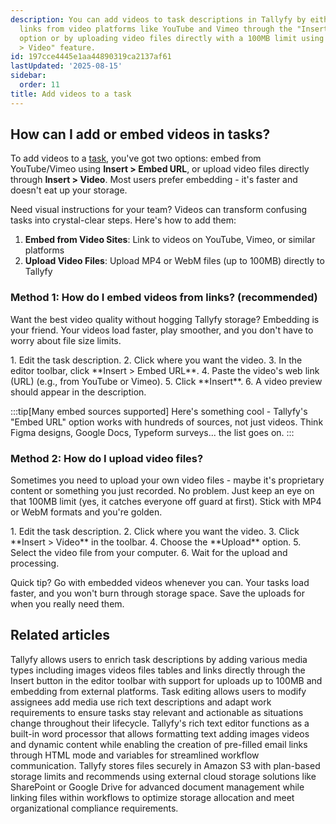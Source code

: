 ```yaml
---
description: You can add videos to task descriptions in Tallyfy by either embedding
  links from video platforms like YouTube and Vimeo through the "Insert > Embed URL"
  option or by uploading video files directly with a 100MB limit using the "Insert
  > Video" feature.
id: 197cce4445e1aa44890319ca2137af61
lastUpdated: '2025-08-15'
sidebar:
  order: 11
title: Add videos to a task
---
```



## How can I add or embed videos in tasks?

To add videos to a [task](/products/pro/tracking-and-tasks/tasks/), you've got two options: embed from YouTube/Vimeo using **Insert > Embed URL**, or upload video files directly through **Insert > Video**. Most users prefer embedding - it's faster and doesn't eat up your storage.

Need visual instructions for your team? Videos can transform confusing tasks into crystal-clear steps. Here's how to add them:

1.  **Embed from Video Sites**: Link to videos on YouTube, Vimeo, or similar platforms
2.  **Upload Video Files**: Upload MP4 or WebM files (up to 100MB) directly to Tallyfy

### Method 1: How do I embed videos from links? (recommended)

Want the best video quality without hogging Tallyfy storage? Embedding is your friend. Your videos load faster, play smoother, and you don't have to worry about file size limits.

<Steps>
1. Edit the task description.
2. Click where you want the video.
3. In the editor toolbar, click **Insert > Embed URL**.
4. Paste the video's web link (URL) (e.g., from YouTube or Vimeo).
5. Click **Insert**.
6. A video preview should appear in the description.
</Steps>

:::tip[Many embed sources supported]
Here's something cool - Tallyfy's "Embed URL" option works with hundreds of sources, not just videos. Think Figma designs, Google Docs, Typeform surveys... the list goes on.
:::

### Method 2: How do I upload video files?

Sometimes you need to upload your own video files - maybe it's proprietary content or something you just recorded. No problem. Just keep an eye on that 100MB limit (yes, it catches everyone off guard at first). Stick with MP4 or WebM formats and you're golden.

<Steps>
1. Edit the task description.
2. Click where you want the video.
3. Click **Insert > Video** in the toolbar.
4. Choose the **Upload** option.
5. Select the video file from your computer.
6. Wait for the upload and processing.
</Steps>

Quick tip? Go with embedded videos whenever you can. Your tasks load faster, and you won't burn through storage space. Save the uploads for when you really need them.


## Related articles
<CardGrid>
<LinkTitleCard header="<b>Templates > Insert media</b>" href="/products/pro/documenting/templates/insert-media/" > Tallyfy allows users to enrich task descriptions by adding various media types including images videos files tables and links directly through the Insert button in the editor toolbar with support for uploads up to 100MB and embedding from external platforms. </LinkTitleCard>
<LinkTitleCard header="<b>Tasks > Edit tasks</b>" href="/products/pro/tracking-and-tasks/tasks/edit-task/" > Task editing allows users to modify assignees add media use rich text descriptions and adapt work requirements to ensure tasks stay relevant and actionable as situations change throughout their lifecycle. </LinkTitleCard>
<LinkTitleCard header="<b>Edit Task > The rich text editor</b>" href="/products/pro/tracking-and-tasks/tasks/edit-task/how-can-i-use-tallyfys-rich-text-editor-for-tasks/" > Tallyfy's rich text editor functions as a built-in word processor that allows formatting text adding images videos and dynamic content while enabling the creation of pre-filled email links through HTML mode and variables for streamlined workflow communication. </LinkTitleCard>
<LinkTitleCard header="<b>Miscellaneous > File storage and security</b>" href="/products/pro/miscellaneous/how-does-file-storage-work-in-tallyfy/" > Tallyfy stores files securely in Amazon S3 with plan-based storage limits and recommends using external cloud storage solutions like SharePoint or Google Drive for advanced document management while linking files within workflows to optimize storage allocation and meet organizational compliance requirements. </LinkTitleCard>
</CardGrid>